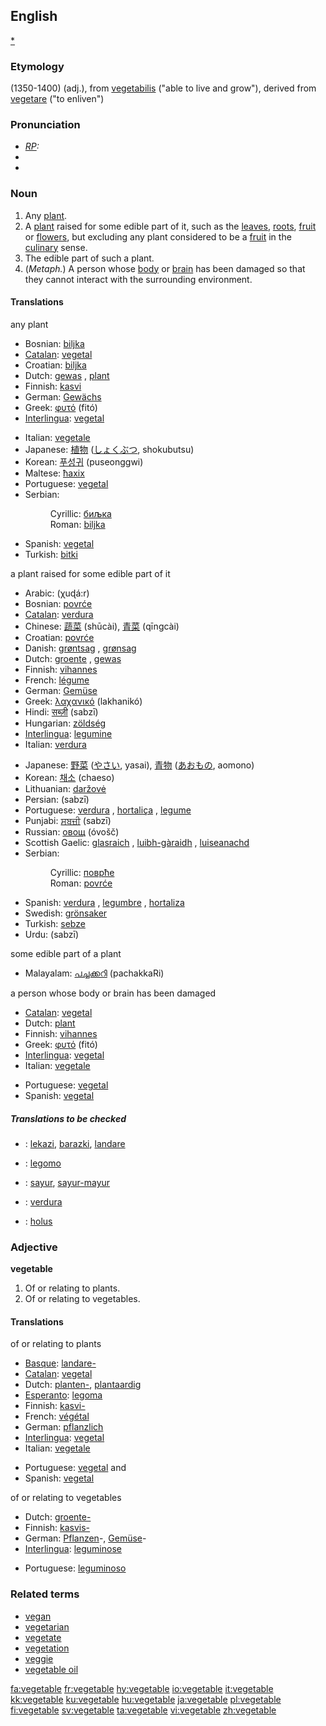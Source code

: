 {{wikipedia|vegetable (disambiguation)}}
==English==
[[category:Vegetables|*]]
===Etymology===
(1350-1400) {{ME.}} (adj.), from {{L.}} [[vegetabilis]] ("able to live and grow"), derived from {{L.}} [[vegetare]] ("to enliven")

===Pronunciation===
*''[[RP]]:'' {{IPA|/ˈvedʒtəbl/}}
*{{SAMPA|/"vEdZ(@)t@b(@)l/}}
*{{audio|en-us-vegetable.ogg|Audio (US)}}

===Noun===
{{wikipedia}}
{{en-noun}}

# Any [[plant]].
# A [[plant]] raised for some edible part of it, such as the [[leaves]], [[roots]], [[fruit]] or [[flower]]s, but excluding any plant considered to be a [[fruit]] in the [[culinary]] sense.
# The edible part of such a plant.
# (''Metaph.'') A person whose [[body]] or [[brain]] has been damaged so that they cannot interact with the surrounding environment.

====Translations====
;any plant
{{top}}
*Bosnian: [[biljka#Bosnian|biljka]] {{f}}
*[[Catalan]]: [[vegetal]] {{m}}
*Croatian: [[biljka#Croatian|biljka]] {{f}}
*Dutch: [[gewas]] {{n}}, [[plant#Dutch|plant]] {{mf}}
*Finnish: [[kasvi]]
*German: [[Gewächs]] {{n}}
*Greek: [[φυτό]] (fitó) {{n}}
*[[Interlingua]]: [[vegetal]]
{{mid}}
*Italian: [[vegetale]] {{m}}
*Japanese: [[植物]] ([[しょくぶつ]], shokubutsu)
*Korean: [[푸성귀]] (puseonggwi)
*Maltese: [[ħaxix]]
*Portuguese: [[vegetal]] {{m}}
*Serbian:
*:Cyrillic: [[биљка#Serbian|биљка]] {{f}}
*:Roman: [[biljka#Serbian|biljka]] {{f}}
*Spanish: [[vegetal]] {{m}}
*Turkish: [[bitki]]
{{bottom}}

;a plant raised for some edible part of it
{{top}}
*Arabic: {{ARchar|[[خضار]]}} (χuɖá:r)
*Bosnian: [[povrće]] {{p}}
*[[Catalan]]: [[verdura]] {{f}}
*Chinese: [[蔬菜]] (shūcài), [[青菜]] (qīngcài)
*Croatian: [[povrće]] {{p}}
*Danish: [[grøntsag]] {{c}}, [[grønsag]] {{c}}
*Dutch: [[groente]] {{f}}, [[gewas]] {{n}}
*Finnish: [[vihannes]]
*French: [[légume]] {{f}}
*German: [[Gemüse]] {{n}}
*Greek: [[λαχανικό]] (lakhanikó) {{n}}
*Hindi: [[सब्ज़ी]] (sabzī)
*Hungarian: [[zöldség]]
*[[Interlingua]]: [[legumine]]
*Italian: [[verdura]] {{f}}
{{mid}}
*Japanese: [[野菜]] ([[やさい]], yasai), [[青物]] ([[あおもの]], aomono)
*Korean: [[채소]] (chaeso)
*Lithuanian: [[daržovė]] {{f}}
*Persian: {{FAchar|[[سبزی]]}} (sabzī)
*Portuguese: [[verdura]] {{f}}, [[hortaliça]] {{f}}, [[legume]] {{m}}
*Punjabi: [[ਸਬਜ਼ੀ]] (sabzī)
*Russian: [[овощ]] (óvošč) {{m}}
*Scottish Gaelic: [[glasraich]] {{f}}, [[luibh-gàraidh]] {{f}}, [[luiseanachd]] {{f}}
*Serbian:
*:Cyrillic: [[поврће#Serbian|поврће]] {{p}}
*:Roman: [[povrće#Serbian|povrće]] {{p}}
*Spanish: [[verdura]] {{f}}, [[legumbre]] {{m}}, [[hortaliza]] {{f}}
*Swedish: [[grönsaker]]
*Turkish: [[sebze]]
*Urdu: {{URchar|[[سبزی]]}} (sabzī)
{{bottom}}

;some edible part of a plant
{{top}}
*Malayalam: [[പച്ചക്കറി]] (pachakkaRi)
{{bottom}}

;a person whose body or brain has been damaged
{{top}}
*[[Catalan]]: [[vegetal]] {{m}}
*Dutch: [[plant#Dutch|plant]] {{m}}
*Finnish: [[vihannes]]
*Greek: [[φυτό]] (fitó) {{n}}
*[[Interlingua]]: [[vegetal]]
*Italian: [[vegetale]] {{m}}
{{mid}}
*Portuguese: [[vegetal]] {{m}}
*Spanish: [[vegetal]] {{m}}
{{bottom}}

=====Translations to be checked=====
{{checktrans}}

*{{ttbc|Basque}}: [[lekazi]], [[barazki]], [[landare]]
*{{ttbc|Esperanto}}: [[legomo]]
*{{ttbc|Indonesian}}: [[sayur]], [[sayur-mayur]]
*{{ttbc|Interlingua}}: [[verdura]]
*{{ttbc|Latin}}: [[holus]]

===Adjective===
'''vegetable'''

# Of or relating to plants.
# Of or relating to vegetables.

====Translations====
;of or relating to plants
{{top}}
*[[Basque]]: [[landare-]]
*[[Catalan]]: [[vegetal]]
*Dutch: [[planten-]], [[plantaardig]]
*[[Esperanto]]: [[legoma]]
*Finnish: [[kasvi-]]
*French: [[végétal]]
*German: [[pflanzlich]]
*[[Interlingua]]: [[vegetal]]
*Italian: [[vegetale]]
{{mid}}
*Portuguese: [[vegetal]] {{m}} and {{f}}
*Spanish: [[vegetal]]
{{bottom}}

;of or relating to vegetables
{{top}}
*Dutch: [[groente-]]
*Finnish: [[kasvis-]]
*German: [[Pflanzen]]-, [[Gemüse]]-
*[[Interlingua]]: [[leguminose]]
{{mid}}
*Portuguese: [[leguminoso]] {{m}}
{{bottom}}

===Related terms===
*[[vegan]]
*[[vegetarian]]
*[[vegetate]]
*[[vegetation]]
*[[veggie]]
*[[vegetable oil]]

[[fa:vegetable]]
[[fr:vegetable]]
[[hy:vegetable]]
[[io:vegetable]]
[[it:vegetable]]
[[kk:vegetable]]
[[ku:vegetable]]
[[hu:vegetable]]
[[ja:vegetable]]
[[pl:vegetable]]
[[fi:vegetable]]
[[sv:vegetable]]
[[ta:vegetable]]
[[vi:vegetable]]
[[zh:vegetable]]